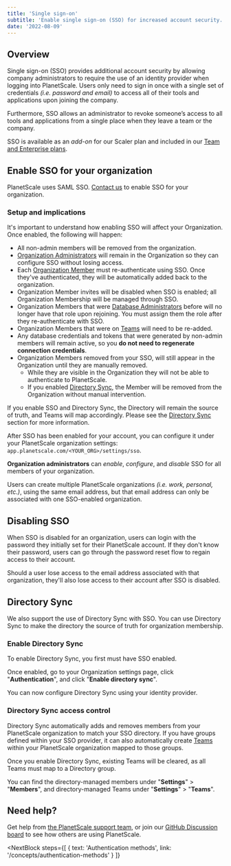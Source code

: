 ```yaml
---
title: 'Single sign-on'
subtitle: 'Enable single sign-on (SSO) for increased account security.'
date: '2022-08-09'
---
```



## Overview

Single sign-on (SSO) provides additional account security by allowing company administrators to require the use of an identity provider when logging into PlanetScale. Users only need to sign in once with a single set of credentials _(i.e. password and email)_ to access all of their tools and applications upon joining the company.

Furthermore, SSO allows an administrator to revoke someone’s access to all tools and applications from a single place when they leave a team or the company.

<InfoBlock type='note'>
  SSO is available as an <em>add-on</em> for our Scaler plan and included in our
  <a href='/docs/concepts/billing#planet-scale-plans'>Team and Enterprise plans</a>.
</InfoBlock>

## Enable SSO for your organization

PlanetScale uses SAML SSO. [Contact us](https://planetscale.com/contact) to enable SSO for your organization.

### Setup and implications

It's important to understand how enabling SSO will affect your Organization. Once enabled, the following will happen:

- All non-admin members will be removed from the organization.
- [Organization Administrators](/docs/concepts/access-control#organization-administrator) will remain in the Organization so they can configure SSO without losing access.
- Each [Organization Member](https://app.planetscale.com/planetscale/settings/members) must re-authenticate using SSO. Once they've authenticated, they will be automatically added back to the organization.
- Organization Member invites will be disabled when SSO is enabled; all Organization Membership will be managed through SSO.
- Organization Members that were [Database Administrators](/docs/concepts/access-control#database-administrator) before will no longer have that role upon rejoining. You must assign them the role after they re-authenticate with SSO.
- Organization Members that were on [Teams](/docs/concepts/teams) will need to be re-added.
- Any database credentials and tokens that were generated by non-admin members will remain active, so you **do not need to regenerate connection credentials**.
- Organization Members removed from your SSO, will still appear in the Organization until they are manually removed.
  - While they are visible in the Organization they will not be able to authenticate to PlanetScale.
  - If you enabled <a href="#directory-sync">Directory Sync</a>, the Member will be removed from the Organization without manual intervention.

<InfoBlock type='note'>
  If you enable SSO and Directory Sync, the Directory will remain the source of truth, and Teams will map accordingly.
  Please see the <a href='#directory-sync'>Directory Sync</a> section for more information.
</InfoBlock>

After SSO has been enabled for your account, you can configure it under your PlanetScale organization settings: `app.planetscale.com/<YOUR_ORG>/settings/sso`.

**Organization administrators** can _enable_, _configure_, and _disable_ SSO for all members of your organization.

Users can create multiple PlanetScale organizations _(i.e. work, personal, etc.)_, using the same email address, but that email address can only be associated with one SSO-enabled organization.

## Disabling SSO

When SSO is disabled for an organization, users can login with the password they initially set for their PlanetScale account. If they don't know their password, users can go through the password reset flow to regain access to their account.

Should a user lose access to the email address associated with that organization, they'll also lose access to their account after SSO is disabled.

## Directory Sync

We also support the use of Directory Sync with SSO. You can use Directory Sync to make the directory the source of truth for organization membership.

### Enable Directory Sync

To enable Directory Sync, you first must have SSO enabled.

Once enabled, go to your Organization settings page, click "**Authentication**", and click "**Enable directory sync**".

You can now configure Directory Sync using your identity provider.

### Directory Sync access control

Directory Sync automatically adds and removes members from your PlanetScale organization to match your SSO directory. If you have groups defined within your SSO provider, it can also automatically create [Teams](/docs/concepts/teams) within your PlanetScale organization mapped to those groups.

<InfoBlock type='note'>
  Once you enable Directory Sync, existing Teams will be cleared, as all Teams must map to a Directory group.
</InfoBlock>

You can find the directory-managed members under "**Settings**" > "**Members**", and directory-managed Teams under "**Settings**" > "**Teams**".

<ImageBlock alt='Dashboard UI - Directory-managed Teams page' src={managed} />

## Need help?

Get help from [the PlanetScale support team](https://support.planetscale.com), or join our [GitHub Discussion board](https://github.com/planetscale/discussion/discussions) to see how others are using PlanetScale.

<NextBlock
  steps={[
    {
      text: 'Authentication methods',
      link: '/concepts/authentication-methods'
    }
  ]}
></NextBlock>

